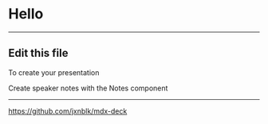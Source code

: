 

<Head>
  <title>Presentation Title</title>
</Head>

# Hello

---

## Edit this file

To create your presentation

<Notes>
Create speaker notes with the Notes component
</Notes>

---

<https://github.com/jxnblk/mdx-deck>
